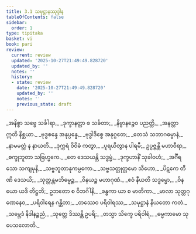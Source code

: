 ```yaml
---
title: 3.1 သမုဋ္ဌာနဿုဒ္ဒါန
tableOfContents: false
sidebar:
  order: 1
type: tipitaka
basket: vi
book: pari
review:
  current: review
  updated: '2025-10-27T21:49:49.828720'
  updated_by: ''
  notes: ''
  history:
  - state: review
    date: '2025-10-27T21:49:49.828720'
    updated_by: ''
    notes: ''
    previous_state: draft
---
```



<ReviewStatus review={frontmatter.review} showDetails={true} />

<HypothesisAnnotation frontmatter={frontmatter} />

<DynamicBreadcrumb />

<Division number="257" book="pari" e="ch" v="5" p="157">

<Paragraph number="1076" type="verses" book="pari">
_အနိစ္စာ သဗ္ဗေ သင်္ခါရာ,_  
_ဒုက္ခာနတ္တာ စ သင်္ခတာ;_  
_နိဗ္ဗာနဉ္စေဝ ပညတ္တိ,_  
_အနတ္တာ ဣတိ နိစ္ဆယာ._  

</Paragraph>

<Paragraph number="1077" type="verses" book="pari">
_ဗုဒ္ဓစန္ဒေ အနုပ္ပန္နေ,_  
_ဗုဒ္ဓါဒိစ္စေ အနုဂ္ဂတေ;_  
_တေသံ သဘာဂဓမ္မာနံ,_  
_နာမမတ္တံ န နာယတိ._  

</Paragraph>

<Paragraph number="1078" type="verses" book="pari">
_ဒုက္ကရံ ဝိဝိဓံ ကတွာ,_  
_ပူရယိတွာန ပါရမီ;_  
ဥပ္ပဇ္ဇန္တိ မဟာဝီရာ,_  
_စက္ခုဘူတာ သဗြဟ္မကေ._  

</Paragraph>

<Paragraph number="1079" type="verses" book="pari">
_တေ ဒေသယန္တိ သဒ္ဓမ္မံ,_  
_ဒုက္ခဟာနိံ သုခါဝဟံ;_  
_အင်္ဂီရသော သကျမုနိ,_  
_သဗ္ဗဘူတာနုကမ္ပကော._  

</Paragraph>

<Paragraph number="1080" type="verses" book="pari">
_သဗ္ဗသတ္တုတ္တမော သီဟော,_  
_ပိဋကေ တီဏိ ဒေသယိ;_  
_သုတ္တန္တမဘိဓမ္မဉ္စ,_  
_ဝိနယဉ္စ မဟာဂုဏံ._  

</Paragraph>

<Paragraph number="1081" type="verses" book="pari">
_ဧဝံ နီယတိ သဒ္ဓမ္မော,_  
_ဝိနယော ယဒိ တိဋ္ဌတိ;_  
ဥဘတော စ ဝိဘင်္ဂါနိ,_  
_ခန္ဓကာ ယာ စ မာတိကာ._  

</Paragraph>

<Paragraph number="1082" type="verses" book="pari">
_မာလာ သုတ္တဂုဏေနေဝ,_  
_ပရိဝါရေန ဂန္ထိတာ;_  
_တဿေဝ ပရိဝါရဿ,_  
_သမုဋ္ဌာနံ နိယတော ကတံ._  

</Paragraph>

<Paragraph number="1083" type="verses" book="pari">
_သမ္ဘေဒံ နိဒါနဉ္စညံ,_  
_သုတ္တေ ဒိဿန္တိ ဥပရိ;_  
_တသ္မာ သိက္ခေ ပရိဝါရံ,_  
_ဓမ္မကာမော သုပေသလောတိ._
</Paragraph>
</Division>